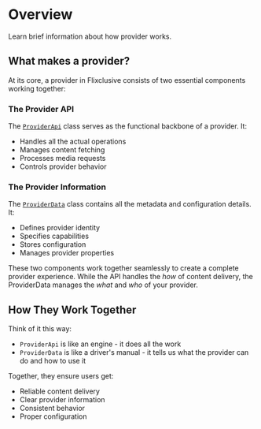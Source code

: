 # Overview

Learn brief information about how provider works.

## What makes a provider?

At its core, a provider in Flixclusive consists of two essential components working together:

### The Provider API
The [`ProviderApi`](https://flixclusiveorg.github.io/core-stubs/provider/com.flixclusive.provider/-provider-api/index.html) class serves as the functional backbone of a provider. It:
- Handles all the actual operations
- Manages content fetching
- Processes media requests
- Controls provider behavior

### The Provider Information
The [`ProviderData`](https://flixclusiveorg.github.io/core-stubs/model-provider/com.flixclusive.model.provider/-provider-data/index.html) class contains all the metadata and configuration details. It:
- Defines provider identity
- Specifies capabilities
- Stores configuration
- Manages provider properties

These two components work together seamlessly to create a complete provider experience. While the API handles the *how* of content delivery, the ProviderData manages the *what* and *who* of your provider.

## How They Work Together

Think of it this way:
- `ProviderApi` is like an engine - it does all the work
- `ProviderData` is like a driver's manual - it tells us what the provider can do and how to use it

Together, they ensure users get:
- Reliable content delivery
- Clear provider information
- Consistent behavior
- Proper configuration